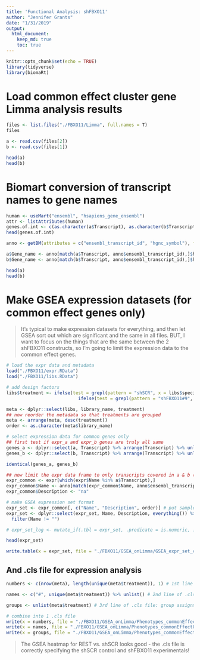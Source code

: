 ```yaml
---
title: 'Functional Analysis: shFBXO11'
author: "Jennifer Grants"
date: "1/31/2019"
output: 
  html_document:
    keep_md: true
    toc: true
---
```


```r
knitr::opts_chunk$set(echo = TRUE)
library(tidyverse)
library(biomaRt)
```

# Load common effect cluster gene Limma analysis results  
```r
files <- list.files("./FBXO11/Limma", full.names = T)
files

a <- read.csv(files[2])
b <- read.csv(files[1])

head(a)
head(b)
```


# Biomart conversion of transcript names to gene names
```r
human <- useMart("ensembl", "hsapiens_gene_ensembl")
attr <- listAttributes(human)
genes.of.int <- c(as.character(a$Transcript), as.character(b$Transcript)) %>% unique()
head(genes.of.int)
```

```r
anno <- getBM(attributes = c("ensembl_transcript_id", "hgnc_symbol"), filters = "ensembl_transcript_id", values = genes.of.int, mart = human)

a$Gene_name <- anno[match(a$Transcript, anno$ensembl_transcript_id),]$hgnc_symbol
b$Gene_name <- anno[match(b$Transcript, anno$ensembl_transcript_id),]$hgnc_symbol

head(a)
head(b)
```


# Make GSEA expression datasets (for common effect genes only)  

> It's typical to make expression datasets for everything, and then let GSEA sort out which are significant and the same in all files. BUT, I want to focus on the things that are the same between the 2 shFBXO11 constructs, so I'm going to limit the expression data to the common effect genes.  

```r
# load the expr data and metadata
load("./FBXO11/expr.RData")
load("./FBXO11/libs.RData")

# add design factors
libs$treatment <- ifelse(test = grepl(pattern = "shSCR", x = libs$specimen_subset_external_id), yes = "shSCR", no = 
                           ifelse(test = grepl(pattern = "shFBXO11#9", x = libs$specimen_subset_external_id), yes = "shFBXO11a", no = "shFBXO11b"))

meta <- dplyr::select(libs, library_name, treatment)
## now reorder the metadata so that treatments are grouped
meta <- arrange(meta, desc(treatment))
order <- as.character(meta$library_name)

# select expression data for common genes only
## first test if expr_a and expr_b genes are truly all same
genes_a <- dplyr::select(a, Transcript) %>% arrange(Transcript) %>% unlist()
genes_b <- dplyr::select(b, Transcript) %>% arrange(Transcript) %>% unlist()

identical(genes_a, genes_b)

## now limit the expr data frame to only transcripts covered in a & b (identical)
expr_common <- expr[which(expr$Name %in% a$Transcript),]
expr_common$Name <- anno[match(expr_common$Name, anno$ensembl_transcript_id),]$hgnc_symbol
expr_common$Description <- "na"

# make GSEA expression set format
expr_set <- expr_common[, c("Name", "Description", order)] # put sample names in same order as metadata
expr_set <- dplyr::select(expr_set, Name, Description, everything()) %>%
  filter(Name != "")

# expr_set_log <- mutate_if(.tbl = expr_set, .predicate = is.numeric, .funs = log2) ## not necessary to log transform according to GSEA FAQ

head(expr_set)

```

```r
write.table(x = expr_set, file = "./FBXO11/GSEA_onLimma/GSEA_expr_set_commonEffectOnly.txt", sep = "\t", row.names = F, quote = F)
```

## And .cls file for expression analysis
```r
numbers <- c(nrow(meta), length(unique(meta$treatment)), 1) # 1st line of .cls file: samples, groups, (always 1)

names <- c("#", unique(meta$treatment)) %>% unlist() # 2nd line of .cls file: #symbol + names of groups

groups <- unlist(meta$treatment) # 3rd line of .cls file: group assignment of each sample (in the same order as colnames in exprset)

# combine into 1 .cls file
write(x = numbers, file = "./FBXO11/GSEA_onLimma/Phenotypes_commonEffectOnly.cls", ncolumns = length(numbers))
write(x = names, file = "./FBXO11/GSEA_onLimma/Phenotypes_commonEffectOnly.cls", ncolumns = length(names), append = TRUE)
write(x = groups, file = "./FBXO11/GSEA_onLimma/Phenotypes_commonEffectOnly.cls", ncolumns = length(groups), append = TRUE)

```

> The GSEA heatmap for REST vs. shSCR looks good - the .cls file is correctly specifying the shSCR control and shFBXO11 experimentals!
